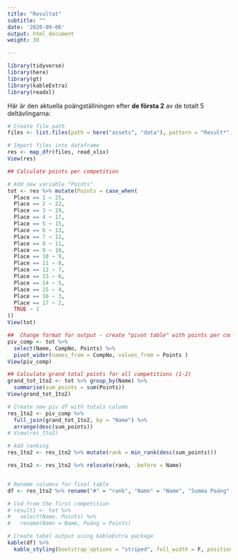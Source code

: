 ```yaml
---
title: "Resultat"
subtitle: ""
date: '2020-09-06'
output: html_document
weight: 30

---
```


```r
library(tidyverse)
library(here)
library(gt)
library(kableExtra)
library(readxl)
```

Här är den aktuella poängställningen efter **de första 2** av de totalt 5 deltävlingarna:

```r
# Create file path
files <- list.files(path = here("assets", "data"), pattern = "Result*", full.names = T)

# Import files into dataframe
res <- map_dfr(files, read_xlsx)
View(res)

## Calculate points per competition

# Add new variable "Points"
tot <- res %>% mutate(Points = case_when(
  Place == 1 ~ 25,
  Place == 2 ~ 22,
  Place == 3 ~ 19,
  Place == 4 ~ 17,
  Place == 5 ~ 15,
  Place == 6 ~ 13,
  Place == 7 ~ 12,
  Place == 8 ~ 11,
  Place == 9 ~ 10,
  Place == 10 ~ 9,
  Place == 11 ~ 8,
  Place == 12 ~ 7,
  Place == 13 ~ 6,
  Place == 14 ~ 5,
  Place == 15 ~ 4,
  Place == 16 ~ 3,
  Place == 17 ~ 2,
  TRUE ~ 1
))
View(tot)

##  Change format for output - create "pivot table" with points per competition
piv_comp <- tot %>% 
  select(Name, CompNo, Points) %>% 
  pivot_wider(names_from = CompNo, values_from = Points )
View(piv_comp)

## Calculate grand total points for all competitions (1-2)
grand_tot_1to2 <- tot %>% group_by(Name) %>%
  summarise(sum_points = sum(Points))
View(grand_tot_1to2)

# Create new piv df with totals column
res_1to2 <- piv_comp %>%
  full_join(grand_tot_1to2, by = "Name") %>% 
  arrange(desc(sum_points))
# View(res_1to2)

# Add ranking
res_1to2 <- res_1to2 %>% mutate(rank = min_rank(desc(sum_points)))

res_1to2 <- res_1to2 %>% relocate(rank, .before = Name)


# Rename columns for final table
df <- res_1to2 %>% rename("#" = "rank", "Namn" = "Name", "Summa Poäng" = "sum_points")

```



```r

# Cod from the first competition
# result1 <- tot %>% 
#   select(Name, Points) %>% 
#   rename(Namn = Name, Poäng = Points)

# Create tabel output using kableExtra package
kable(df) %>%
  kable_styling(bootstrap_options = "striped", full_width = F, position = "left")
  
```

